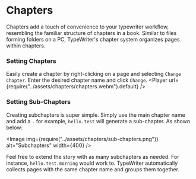 
# Chapters

Chapters add a touch of convenience to your typewriter workflow, resembling the familiar structure of chapters in a book. Similar to files forming folders on a PC, TypeWriter's chapter system organizes pages within chapters.

### Setting Chapters
Easily create a chapter by right-clicking on a page and selecting `Change Chapter`. Enter the desired chapter name and click `Change`.
<Player url={require("../assets/chapters/chapters.webm").default} />

### Setting Sub-Chapters
Creating subchapters is super simple. Simply use the main chapter name and add a `.` for example, `hello.test` will generate a sub-chapter. As shown below:

<Image img={require("../assets/chapters/sub-chapters.png")} alt="Subchapters" width={400} />


Feel free to extend the story with as many subchapters as needed. For instance, `hello.test.morning` would work to. TypeWriter automatically collects pages with the same chapter name and groups them together.



